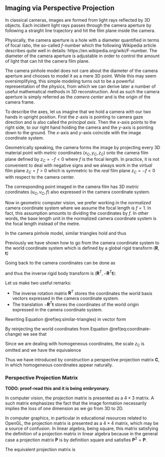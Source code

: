 ## Imaging via Perspective Projection

In classical cameras, images are formed from light rays reflected by 3D
objects. Each incident light rays passes through the camera aperture by
following a straight line trajectory and hit the film plane inside the camera.

Physically, the camera aperture is a hole with a diameter quantified in terms of
focal ratio, the so-called $f$-number which the following Wikipedia article
describes quite well in details: https://en.wikipedia.org/wiki/F-number. The
diameter of the camera aperture is adjustable in order to control the
amount of light that can hit the camera film plane.

The camera pinhole model does not care about the diameter of the camera aperture
and chooses to model it as a mere 3D point. While this may seem oversimplifying,
this simple modeling turns out to be a powerful representation of the physics,
from which we can derive later a number of useful mathematical methods in 3D
reconstruction.  And as such the camera aperture is simply referred as the
*camera center* and is the origin of the camera frame.

To describe the axes, let us imagine that we hold a camera with our two hands in
upright position. First the $z$-axis is pointing to camera gaze direction and is
also called the *principal axis*. Then the $x$-axis points to the right side, to
our right hand holding the camera and the $y$-axis is pointing down to the
ground. The $x$-axis and $y$-axis coincide with the image coordinate system.

Geometrically speaking, the camera forms the image by projecting every 3D
material point with *metric* coordinates $(x_C, y_C, z_C)$ onto the camera film
plane defined by $z_C = -f < 0$ where $f$ is the focal length. In practice, it
is not convenient to deal with negative signs and we always work in the
*virtual* film plane $z_C = f > 0$ which is symmetric to the *real* film plane
$z_C = -f < 0$ with respect to the camera center.

The corresponding point imaged in the camera film has 3D *metric* coordinates
$(u_C, v_C, f)$ also expressed in the camera coordinate system.

Now in geometric computer vision, we prefer working in the *normalized* camera
coordinate system where we assume the focal length is $f = 1$. In fact,
this assumption amounts to dividing the coordinates by $f$. In other
words, the base length unit in the normalized camera coordinate system is the
focal length instead of the metre.

In the camera pinhole model, similar triangles hold and thus

\begin{equation}
  \frac{u_C}{x_C} = \frac{v_C}{y_C} = \frac{1}{z_C} \\
  (\#eq:similar-triangles)
\end{equation}


Previously we have shown how to go from the camera coordinate system to the
world coordinate system which is defined by a global rigid transform
$(\mathbf{R}, \mathbf{t})$

\begin{equation}
  \mathbf{x}_W = \mathbf{R} \mathbf{x}_C + \mathbf{t}
\end{equation}

Going back to the camera coordinates can be done as

\begin{equation}
  \mathbf{x}_C = \mathbf{R}^T \mathbf{x}_W - \mathbf{R}^T \mathbf{t}
  (\#eq:coordinate-change)
\end{equation}

and thus the inverse rigid body transform is $(\mathbf{R}^T, -\mathbf{R}^T
\mathbf{t})$:

Let us make two useful remarks:

- The inverse rotation matrix $\mathbf{R}^T$ stores the coordinates the
  world basis vectors expressed in the camera coordinate system.
- The translation $-\mathbf{R}^T \mathbf{t}$ stores the coordinates of the
  world origin expressed in the camera coordinate system.

Rewriting Equation \@ref(eq:similar-triangles) in vector form

\begin{equation}
  z_C \left[ \begin{array}{c} u_C \\ v_C \\ 1 \end{array} \right] =
  \mathbf{x}_C
\end{equation}

By reinjecting the world coordinates from Equation \@ref(eq:coordinate-change)
we see that

\begin{equation}
  z_C \left[ \begin{array}{c} u_C \\ v_C \\ 1 \end{array} \right] =
  \underbrace{\left[ \begin{array}{c|c}
    \mathbf{R}^T & -\mathbf{R}^T t
  \end{array} \right]}_{\mathbf{C}}
  %
  \left[ \begin{array}{c} \mathbf{x}_W \\ 1 \end{array} \right] .
\end{equation}

Since we are dealing with homogeneous coordinates, the scale $z_C$ is omitted
and we have the equivalence

\begin{equation}
  \left[ \begin{array}{c} u_C \\ v_C \\ 1 \end{array} \right] \equiv
  \mathbf{C}
  %
  \left[ \begin{array}{c} \mathbf{x}_W \\ 1 \end{array} \right] .
\end{equation}

Thus we have introduced by construction a perspective projection matrix
$\mathbf{C}$, in which homogeneous coordinates appear naturally.

### Perspective Projection Matrix

**TODO: proof-read this and it is being embryonary.**

In computer vision, the projection matrix is presented as a $4 \times 3$ matrix.
A such matrix emphasizes the fact that the image formation necessarily implies
the loss of one dimension as we go from 3D to 2D.

In computer graphics, in particular in educational resources related to OpenGL,
the projection matrix is presented as a $4 \times 4$ matrix, which may be a
source of confusion. In linear algebra, being square, this matrix satisfying the
definition of a projection matrix in linear algebra because in the general case
a projection matrix $\mathbf{P}$ is by definition square and satisfies
$\mathbf{P}^2 = \mathbf{P}$.

The equivalent projection matrix is

\begin{equation}
  \begin{bmatrix}
    1 & 0 & 0 & 0 \\
    0 & 1 & 0 & 0 \\
    0 & 0 & 1 & 0 \\
    0 & 0 & 1 & 0
  \end{bmatrix}
\end{equation}
